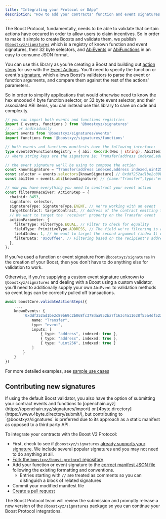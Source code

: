 ```yaml
---
title: "Integrating your Protocol or DApp"
description: "How to add your contracts' function and event signatures into Boost's well-known registry"
---
```



<SDKDisclaimer />

The Boost Protocol, fundamentally, needs to be able to validate that certain actions have occured in order to allow users to claim incentives. So in order to make it simple to create Boosts and validate them, we publish [`@boostxyz/signatures`](https://www.npmjs.com/package/@boostxyz/signatures) which is a registry of known function and event signatures, their 32 byte selectors, and [AbiEvents](https://viem.sh/docs/glossary/types#abievent) or [AbiFunctions](https://viem.sh/docs/glossary/types#abifunction) in an easy to consume JSON format.

You can use this library as you're creating a Boost and building out [action steps](https://sdk.boost.xyz/interfaces/ActionStep.html) for use with the [Event Actions](https://sdk.boost.xyz/classes/EventAction.html). You'll need to specify the function or event's [signature](https://sdk.boost.xyz/interfaces/ActionStep.html#signature), which allows Boost's validators to parse the event or function arguments, and compare them against the rest of the actions' parameters.

So in order to simplify applications that would otherwise need to know the hex encoded 4 byte function selector, or 32 byte event selector, and their associated ABI items, you can instead use this library to save on code and complexity.

```ts
// you can import both events and functions registries
import { events, functions } from '@boostxyz/signatures'
// ...or individually
import events from '@boostxyz/signatures/events'
import functions from '@boostxyz/signatures/functions'

// both events and functions manifests have the following interface:
type eventsOrFunctionsRegistry = { abi: Record<(Hex | string), AbiItem>, selectors: Record<string, Hex> }
// where string keys are the signature ie: Transfer(address indexed,address indexed,uint256 indexed)

// the event signature we'll be using to compose the action
const knownSignature = "Transfer(address indexed,address indexed,uint256 indexed)"
const selector = events.selectors[knownSignature] // 0xddf252ad1be2c89b69c2b068fc378daa952ba7f163c4a11628f55a4df523b3ef
const abiItem = events.abi[knownSignature] // {name:"Transfer",type:"event",inputs:[{type:"address",indexed:true},{type:"address",indexed:true},{type:"uint256",indexed:true}]}

// now you have everything you need to construct your event action
const filterOnReceiver: ActionStep = {
  chainid: 8453,
  signature: selector,
  signatureType: SignatureType.EVENT, // We're working with an event
  targetContract: targetContract, // Address of the contract emitting the `Transfer` event
  // We want to target the 'receiver' property on the Transfer event
  actionParameter: {
    filterType: FilterType.EQUAL, // Filter to check for equality
    fieldType: PrimitiveType.ADDRESS, // The field we're filtering is an address
    fieldIndex: 1, // We want to target the second argument (index 1) of the event signature
    filterData: '0xc0ffee', // Filtering based on the recipient's address
  },
};
```

If you've used a function or event signature from `@boostxyz/signatures` in the creation of your Boost, then you don't have to do anything else for validation to work.

Otherwise, if you're supplying a custom event signature unknown to `@boostxyz/signatures` and dealing with a Boost using a custom validator, you'll need to additionally supply your own `AbiEvent` to validation methods so event logs can be correctly pulled off transactions.

```ts
await boostCore.validateActionSteps({
    ...,
    knownEvents: {
        '0xddf252ad1be2c89b69c2b068fc378daa952ba7f163c4a11628f55a4df523b3ef': {
            name: "Transfer",
            type: "event",
            inputs: [
                { type: "address", indexed: true },
                { type: "address", indexed: true },
                { type: "uint256", indexed: true }
            ]
        }
    }
})
```

For more detailed examples, see [sample use cases](https://github.com/boostxyz/boost-protocol/tree/main/examples)

## Contributing new signatures

<Tip>
  If using the default Boost validator, you also have the option of submitting your contract events and functions to [openchain.xyz](https://openchain.xyz/signatures/import) or [4byte.directory](https://www.4byte.directory/submit/), but contributing to `@boostxyz/signatures` is preferred due to its approach as a static manifest as opposed to a third party API.
</Tip>

To integrate your contracts with the Boost V2 Protocol:

- First, check to see if `@boostxyz/signatures` [already supports your signature](https://github.com/boostxyz/boost-protocol/tree/main/packages/signatures/manifests). We include several popular signatures and you may not need to do anything at all.
- [Fork the `boostxyz/boost-protocol` repository](https://github.com/boostxyz/boost-protocol/fork)
- Add your function or event signature to the [correct manifest JSON file](https://github.com/boostxyz/boost-protocol/tree/main/packages/signatures/manifests) following the existing formatting and conventions.
  - Entries starting with `//` are treated as comments so you can distinguish a block of related signatures
- Commit your modified manifest file
- [Create a pull request](https://docs.github.com/en/pull-requests/collaborating-with-pull-requests/proposing-changes-to-your-work-with-pull-requests/creating-a-pull-request-from-a-fork)

The Boost Protocol team will review the submission and promptly release a new version of the `@boostxyz/signatures` package so you can continue your Boost Protocol integrations.
